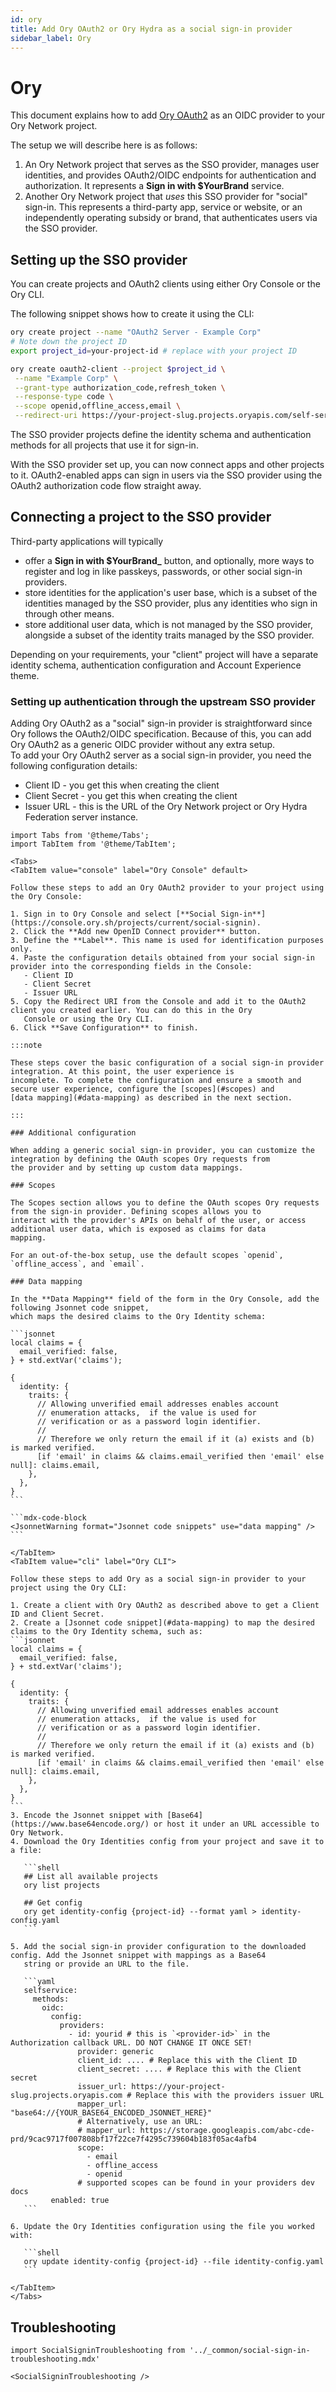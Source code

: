 ```yaml
---
id: ory
title: Add Ory OAuth2 or Ory Hydra as a social sign-in provider
sidebar_label: Ory
---
```


# Ory

This document explains how to add [Ory OAuth2](../../oauth2-oidc/index.md) as an OIDC provider to your Ory Network project.

The setup we will describe here is as follows:

1. An Ory Network project that serves as the SSO provider, manages user identities, and provides OAuth2/OIDC endpoints for
   authentication and authorization. It represents a **Sign in with $YourBrand** service.
2. Another Ory Network project that _uses_ this SSO provider for "social" sign-in. This represents a third-party app, service or
   website, or an independently operating subsidy or brand, that authenticates users via the SSO provider.

## Setting up the SSO provider

You can create projects and OAuth2 clients using either Ory Console or the Ory CLI.

The following snippet shows how to create it using the CLI:

```bash
ory create project --name "OAuth2 Server - Example Corp"
# Note down the project ID
export project_id=your-project-id # replace with your project ID

ory create oauth2-client --project $project_id \
 --name "Example Corp" \
 --grant-type authorization_code,refresh_token \
 --response-type code \
 --scope openid,offline_access,email \
 --redirect-uri https://your-project-slug.projects.oryapis.com/self-service/methods/oidc/callback/H1o_k--i # replace with your redirect URI
```

The SSO provider projects define the identity schema and authentication methods for all projects that use it for sign-in.

With the SSO provider set up, you can now connect apps and other projects to it. OAuth2-enabled apps can sign in users via the SSO
provider using the OAuth2 authorization code flow straight away.

## Connecting a project to the SSO provider

Third-party applications will typically

- offer a **Sign in with $YourBrand\_** button, and optionally, more ways to register and log in like passkeys, passwords, or
  other social sign-in providers.
- store identities for the application's user base, which is a subset of the identities managed by the SSO provider, plus any
  identities who sign in through other means.
- store additional user data, which is not managed by the SSO provider, alongside a subset of the identity traits managed by the
  SSO provider.

Depending on your requirements, your "client" project will have a separate identity schema, authentication configuration and
Account Experience theme.

### Setting up authentication through the upstream SSO provider

Adding Ory OAuth2 as a "social" sign-in provider is straightforward since Ory follows the OAuth2/OIDC specification. Because of
this, you can add Ory OAuth2 as a generic OIDC provider without any extra setup.  
To add your Ory OAuth2 server as a social sign-in provider, you need the following configuration details:

- Client ID - you get this when creating the client
- Client Secret - you get this when creating the client
- Issuer URL - this is the URL of the Ory Network project or Ory Hydra Federation server instance.

````mdx-code-block
import Tabs from '@theme/Tabs';
import TabItem from '@theme/TabItem';

<Tabs>
<TabItem value="console" label="Ory Console" default>

Follow these steps to add an Ory OAuth2 provider to your project using the Ory Console:

1. Sign in to Ory Console and select [**Social Sign-in**](https://console.ory.sh/projects/current/social-signin).
2. Click the **Add new OpenID Connect provider** button.
3. Define the **Label**. This name is used for identification purposes only.
4. Paste the configuration details obtained from your social sign-in provider into the corresponding fields in the Console:
   - Client ID
   - Client Secret
   - Issuer URL
5. Copy the Redirect URI from the Console and add it to the OAuth2 client you created earlier. You can do this in the Ory
   Console or using the Ory CLI.
6. Click **Save Configuration** to finish.

:::note

These steps cover the basic configuration of a social sign-in provider integration. At this point, the user experience is
incomplete. To complete the configuration and ensure a smooth and secure user experience, configure the [scopes](#scopes) and
[data mapping](#data-mapping) as described in the next section.

:::

### Additional configuration

When adding a generic social sign-in provider, you can customize the integration by defining the OAuth scopes Ory requests from
the provider and by setting up custom data mappings.

### Scopes

The Scopes section allows you to define the OAuth scopes Ory requests from the sign-in provider. Defining scopes allows you to
interact with the provider's APIs on behalf of the user, or access additional user data, which is exposed as claims for data
mapping.

For an out-of-the-box setup, use the default scopes `openid`, `offline_access`, and `email`.

### Data mapping

In the **Data Mapping** field of the form in the Ory Console, add the following Jsonnet code snippet,
which maps the desired claims to the Ory Identity schema:

```jsonnet
local claims = {
  email_verified: false,
} + std.extVar('claims');

{
  identity: {
    traits: {
      // Allowing unverified email addresses enables account
      // enumeration attacks,  if the value is used for
      // verification or as a password login identifier.
      //
      // Therefore we only return the email if it (a) exists and (b) is marked verified.
      [if 'email' in claims && claims.email_verified then 'email' else null]: claims.email,
    },
  },
}
```

```mdx-code-block
<JsonnetWarning format="Jsonnet code snippets" use="data mapping" />
```

</TabItem>
<TabItem value="cli" label="Ory CLI">

Follow these steps to add Ory as a social sign-in provider to your project using the Ory CLI:

1. Create a client with Ory OAuth2 as described above to get a Client ID and Client Secret.
2. Create a [Jsonnet code snippet](#data-mapping) to map the desired claims to the Ory Identity schema, such as:
```jsonnet
local claims = {
  email_verified: false,
} + std.extVar('claims');

{
  identity: {
    traits: {
      // Allowing unverified email addresses enables account
      // enumeration attacks,  if the value is used for
      // verification or as a password login identifier.
      //
      // Therefore we only return the email if it (a) exists and (b) is marked verified.
      [if 'email' in claims && claims.email_verified then 'email' else null]: claims.email,
    },
  },
}
```
3. Encode the Jsonnet snippet with [Base64](https://www.base64encode.org/) or host it under an URL accessible to Ory Network.
4. Download the Ory Identities config from your project and save it to a file:

   ```shell
   ## List all available projects
   ory list projects

   ## Get config
   ory get identity-config {project-id} --format yaml > identity-config.yaml
   ```

5. Add the social sign-in provider configuration to the downloaded config. Add the Jsonnet snippet with mappings as a Base64
   string or provide an URL to the file.

   ```yaml
   selfservice:
     methods:
       oidc:
         config:
           providers:
             - id: yourid # this is `<provider-id>` in the Authorization callback URL. DO NOT CHANGE IT ONCE SET!
               provider: generic
               client_id: .... # Replace this with the Client ID
               client_secret: .... # Replace this with the Client secret
               issuer_url: https://your-project-slug.projects.oryapis.com # Replace this with the providers issuer URL
               mapper_url: "base64://{YOUR_BASE64_ENCODED_JSONNET_HERE}"
               # Alternatively, use an URL:
               # mapper_url: https://storage.googleapis.com/abc-cde-prd/9cac9717f007808bf17f22ce7f4295c739604b183f05ac4afb4
               scope:
                 - email
                 - offline_access
                 - openid
               # supported scopes can be found in your providers dev docs
         enabled: true
   ```

6. Update the Ory Identities configuration using the file you worked with:

   ```shell
   ory update identity-config {project-id} --file identity-config.yaml
   ```

</TabItem>
</Tabs>
````

## Troubleshooting

```mdx-code-block
import SocialSigninTroubleshooting from '../_common/social-sign-in-troubleshooting.mdx'

<SocialSigninTroubleshooting />
```
